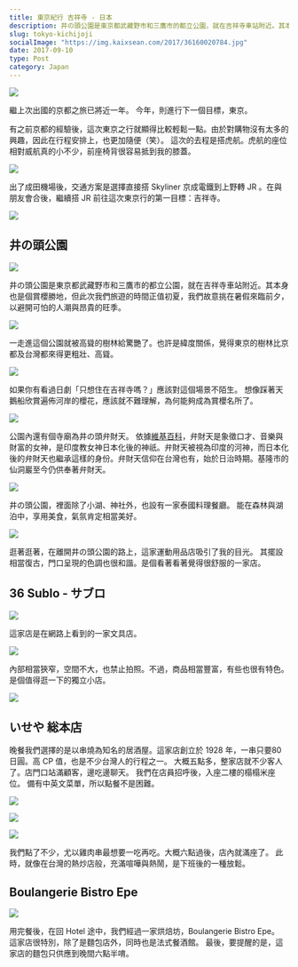 ```yaml
---
title: 東京紀行 吉祥寺 - 日本
description: 井の頭公園是東京都武藏野市和三鷹市的都立公園，就在吉祥寺車站附近。其本身也是個賞櫻勝地，但此次我們旅遊的時間正值初夏，我們故意挑在暑假來臨前夕，以避開可怕的人潮與昂貴的旺季。
slug: tokyo-kichijoji
socialImage: "https://img.kaixsean.com/2017/36160020784.jpg"
date: 2017-09-10
type: Post
category: Japan
---
```

![](https://img.kaixsean.com/2017/36160020784.jpg)

繼上次出國的京都之旅已將近一年。 今年，則進行下一個目標，東京。 

有之前京都的經驗後，這次東京之行就顯得比較輕鬆一點。由於對購物沒有太多的興趣，因此在行程安排上，也更加隨便（笑）。 這次的去程是搭虎航。虎航的座位相對威航真的小不少，前座椅背很容易抵到我的膝蓋。

![](https://img.kaixsean.com/2017/36995683915.jpg)

出了成田機場後，交通方案是選擇直接搭 Skyliner 京成電鐵到上野轉 JR 。在與朋友會合後，繼續搭 JR 前往這次東京行的第一目標：吉祥寺。

![](https://img.kaixsean.com/2017/36187106743.jpg)

## 井の頭公園

![](https://img.kaixsean.com/2017/36855341241.jpg)

井の頭公園是東京都武藏野市和三鷹市的都立公園，就在吉祥寺車站附近。其本身也是個賞櫻勝地，但此次我們旅遊的時間正值初夏，我們故意挑在暑假來臨前夕，以避開可怕的人潮與昂貴的旺季。

![](https://img.kaixsean.com/2017/36187106263.jpg)

一走進這個公園就被高聳的樹林給驚艷了。也許是緯度關係，覺得東京的樹林比京都及台灣都來得更粗壯、高聳。

![](https://img.kaixsean.com/2017/36159950224.jpg)

如果你有看過日劇「只想住在吉祥寺嗎？」應該對這個場景不陌生。 想像踩著天鵝船欣賞遍佈河岸的櫻花，應該就不難理解，為何能夠成為賞櫻名所了。

![](https://img.kaixsean.com/2017/36187103273.jpg)

公園內還有個寺廟為井の頭弁財天。 依據[維基百科](https://zh.wikipedia.org/wiki/辯才天)，弁財天是象徵口才、音樂與財富的女神，是印度教女神日本化後的神祇。弁財天被視為印度的河神，而日本化後的弁財天也繼承這樣的身份。弁財天信仰在台灣也有，始於日治時期。基隆市的仙洞巖至今仍供奉著弁財天。

![](https://img.kaixsean.com/2017/36598593300.jpg)

井の頭公園，裡面除了小湖、神社外，也設有一家泰國料理餐廳。 能在森林與湖泊中，享用美食，氣氛肯定相當美好。

![](https://img.kaixsean.com/2017/36598592040.jpg)

逛著逛著，在離開井の頭公園的路上，這家運動用品店吸引了我的目光。 其擺設相當復古，門口呈現的色調也很和諧。是個看著看著覺得很舒服的一家店。

## 36 Sublo - サブロ

![](https://img.kaixsean.com/2017/36598732260.jpg)

這家店是在網路上看到的一家文具店。

![](https://img.kaixsean.com/2017/36598732950.jpg)

內部相當狹窄，空間不大，也禁止拍照。不過，商品相當豐富，有些也很有特色。 是個值得逛一下的獨立小店。

![](https://img.kaixsean.com/2017/36598590850.jpg)

## いせや 総本店

晚餐我們選擇的是以串燒為知名的居酒屋。這家店創立於 1928 年，一串只要80日圓。高 CP 值，也是不少台灣人的行程之一。 大概五點多，整家店就不少客人了。店門口站滿顧客，邊吃邊聊天。 我們在店員招呼後，入座二樓的榻榻米座位。 備有中英文菜單，所以點餐不是困難。

![](https://img.kaixsean.com/2017/36855330991.jpg)

![](https://img.kaixsean.com/2017/36598589100.jpg)

![](https://img.kaixsean.com/2017/36598588830.jpg)

我們點了不少，尤以雞肉串最想要一吃再吃。大概六點過後，店內就滿座了。 此時，就像在台灣的熱炒店般，充滿喧嘩與熱鬧，是下班後的一種放鬆。

## Boulangerie Bistro Epe

![](https://img.kaixsean.com/2017/36598587950.jpg)

用完餐後，在回 Hotel 途中，我們經過一家烘焙坊，Boulangerie Bistro Epe。 這家店很特別，除了是麵包店外，同時也是法式餐酒館。 最後，要提醒的是，這家店的麵包只供應到晚間六點半唷。
